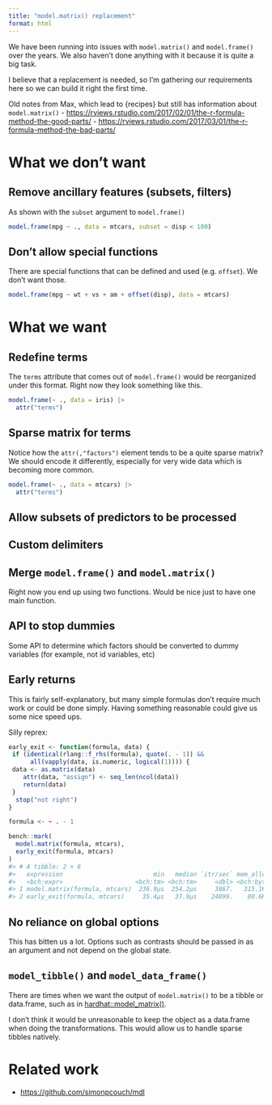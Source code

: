 ```yaml
---
title: "model.matrix() replacement"
format: html
---
```


We have been running into issues with `model.matrix()` and `model.frame()` over the years. We also haven't done anything with it because it is quite a big task.

I believe that a replacement is needed, so I'm gathering our requirements here so we can build it right the first time. 

Old notes from Max, which lead to {recipes} but still has information about `model.matrix()`
- <https://rviews.rstudio.com/2017/02/01/the-r-formula-method-the-good-parts/>
- <https://rviews.rstudio.com/2017/03/01/the-r-formula-method-the-bad-parts/>

# What we don't want

## Remove ancillary features (subsets, filters)

As shown with the `subset` argument to `model.frame()`

```r
model.frame(mpg ~ ., data = mtcars, subset = disp < 100)
```

## Don't allow special functions

 There are special functions that can be defined and used (e.g. `offset`). We don't want those.

```r
model.frame(mpg ~ wt + vs + am + offset(disp), data = mtcars)
```

# What we want

## Redefine terms

The `terms` attribute that comes out of `model.frame()` would be reorganized under this format. Right now they look something like this.

```r
model.frame(~ ., data = iris) |>
  attr("terms")
```

## Sparse matrix for terms

Notice how the `attr(,"factors")` element tends to be a quite sparse matrix? We should encode it differently, especially for very wide data which is becoming more common.

```r
model.frame(~ ., data = mtcars) |>
  attr("terms")
```

## Allow subsets of predictors to be processed

## Custom delimiters

## Merge `model.frame()` and `model.matrix()`

Right now you end up using two functions. Would be nice just to have one main function.

## API to stop dummies

Some API to determine which factors should be converted to dummy variables (for example, not id variables, etc)

## Early returns

This is fairly self-explanatory, but many simple formulas don't require much work or could be done simply. Having something reasonable could give us some nice speed ups.

Silly reprex:

``` r
early_exit <- function(formula, data) {
 if (identical(rlang::f_rhs(formula), quote(. - 1)) &&
      all(vapply(data, is.numeric, logical(1)))) {
 data <- as.matrix(data) 
    attr(data, "assign") <- seq_len(ncol(data))
    return(data)
 }
  stop("not right")
}

formula <- ~ . - 1

bench::mark(
  model.matrix(formula, mtcars),
  early_exit(formula, mtcars)
)
#> # A tibble: 2 × 6
#>   expression                         min   median `itr/sec` mem_alloc `gc/sec`
#>   <bch:expr>                    <bch:tm> <bch:tm>     <dbl> <bch:byt>    <dbl>
#> 1 model.matrix(formula, mtcars)  236.9µs  254.2µs     3867.   315.1KB     34.4
#> 2 early_exit(formula, mtcars)     35.4µs   37.9µs    24899.    80.6KB     39.9
```

## No reliance on global options

This has bitten us a lot. Options such as contrasts should be passed in as an argument and not depend on the global state.

## `model_tibble()` and `model_data_frame()`

There are times when we want the output of `model.matrix()` to be a tibble or data.frame, such as in [hardhat::model_matrix()](https://github.com/tidymodels/hardhat/blob/main/R/model-matrix.R#L80-L97). 

I don't think it would be unreasonable to keep the object as a data.frame when doing the transformations. This would allow us to handle sparse tibbles natively.

# Related work

- <https://github.com/simonpcouch/mdl>
